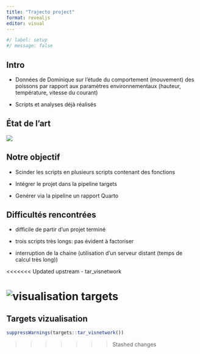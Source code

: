 ```yaml
---
title: "Trajecto project"
format: revealjs
editor: visual
---
```


```r
#/ label: setup
#/ message: false
```

## Intro

-   Données de Dominique sur l'étude du comportement (mouvement) des poissons par rapport aux paramètres environnementaux (hauteur, température, vitesse du courant)

-   Scripts et analyses déjà réalisés

## État de l'art

![](figures/orga_au_debut.png)

## Notre objectif

-   Scinder les scripts en plusieurs scripts contenant des fonctions

-   Intégrer le projet dans la pipeline targets

-   Genérer via la pipeline un rapport Quarto

## Difficultés rencontrées

-   difficile de partir d'un projet terminé

-   trois scripts très longs: pas évident à factoriser

-   interruption de la chaine (utilisation d'un serveur distant (temps de calcul très long))

<<<<<<< Updated upstream
-   tar_visnetwork

<!-- ```{r} -->

<!-- targets::tar_visnetwork() -->

<!-- ``` -->

![visualisation targets](figures/orga_au_debut.png)
=======
## Targets vizualisation

```r
suppressWarnings(targets::tar_visnetwork())
```
>>>>>>> Stashed changes
